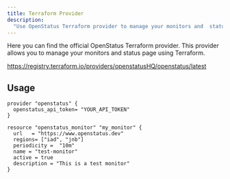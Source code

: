 ```yaml
---
title: Terraform Provider
description:
  "Use OpenStatus Terraform provider to manage your monitors and  status page."
---
```


Here you can find the official OpenStatus Terraform provider. This provider
allows you to manage your monitors and status page using Terraform.

https://registry.terraform.io/providers/openstatusHQ/openstatus/latest

## Usage

```
provider "openstatus" {
  openstatus_api_token= "YOUR_API_TOKEN"
}

resource "openstatus_monitor" "my_monitor" {
  url   = "https://www.openstatus.dev"
  regions= ["iad", "jnb"]
  periodicity =  "10m"
  name = "test-monitor"
  active = true
  description = "This is a test monitor"
}
```
